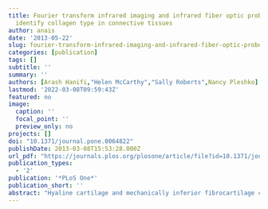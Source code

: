 ```yaml
---
title: Fourier transform infrared imaging and infrared fiber optic probe spectroscopy
  identify collagen type in connective tissues
author: anais
date: '2013-05-22'
slug: fourier-transform-infrared-imaging-and-infrared-fiber-optic-probe-spectroscopy-identify-collagen-type-in-connective-tissues
categories: [publication]
tags: []
subtitle: ''
summary: ''
authors: [Arash Hanifi,"Helen McCarthy","Sally Roberts",Nancy Pleshko]
lastmod: '2022-03-08T09:59:43Z'
featured: no
image:
  caption: ''
  focal_point: ''
  preview_only: no
projects: []
doi: "10.1371/journal.pone.0064822"
publishDate: 2013-03-08T15:53:28.000Z
url_pdf: "https://journals.plos.org/plosone/article/file?id=10.1371/journal.pone.0064822&type=printable"
publication_types:
  - '2'
publication: '*PLoS One*'
publication_short: ''
abstract: "Hyaline cartilage and mechanically inferior fibrocartilage consisting of mixed collagen types are frequently found together in repairing articular cartilage. The present study seeks to develop methodology to identify collagen type and other tissue components using Fourier transform infrared (FTIR) spectral evaluation of matrix composition in combination with multivariate analyses. FTIR spectra of the primary molecular components of repair cartilage, types I and II collagen, and aggrecan, were used to develop multivariate spectral models for discrimination of the matrix components of the tissues of interest. Infrared imaging data were collected from bovine bone, tendon, normal cartilage, meniscus and human repair cartilage tissues, and composition predicted using partial least squares analyses. Histology and immunohistochemistry results were used as standards for validation. Infrared fiber optic probe spectral data were also obtained from meniscus (a tissue with mixed collagen types) to evaluate the potential of this method for identification of collagen type in a minimally-invasive clinical application. Concentration profiles of the tissue components obtained from multivariate analysis were in excellent agreement with histology and immunohistochemistry results. Bone and tendon showed a uniform distribution of predominantly type I collagen through the tissue. Normal cartilage showed a distribution of type II collagen and proteoglycan similar to the known composition, while in repair cartilage, the spectral distribution of both types I and II collagen were similar to that observed via immunohistochemistry. Using the probe, the outer and inner regions of the meniscus were shown to be primarily composed of type I and II collagen, respectively, in accordance with immunohistochemistry data. In summary, multivariate analysis of infrared spectra can indeed be used to differentiate collagen type I and type II, even in the presence of proteoglycan, in connective tissues, using both imaging and fiber optic methodology. This has great potential for clinical in situ applications for monitoring tissue repair."
---
```


